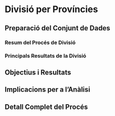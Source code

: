 # Divisió per Províncies {#sec-divisio}

## Preparació del Conjunt de Dades

### Resum del Procés de Divisió

### Principals Resultats de la Divisió

## Objectius i Resultats

## Implicacions per a l'Anàlisi

## Detall Complet del Procés
